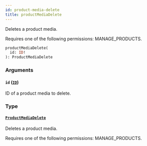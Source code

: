 ```yaml
---
id: product-media-delete
title: productMediaDelete
---
```


Deletes a product media.

Requires one of the following permissions: MANAGE_PRODUCTS.

```graphql
productMediaDelete(
  id: ID!
): ProductMediaDelete
```

### Arguments

#### `id` ([`ID`](../../../developer/api-reference/scalars/id))

ID of a product media to delete.

### Type

#### [`ProductMediaDelete`](../../../developer/api-reference/objects/product-media-delete)

Deletes a product media.

Requires one of the following permissions: MANAGE_PRODUCTS.
